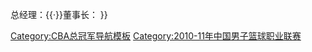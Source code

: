 {{Navbox with collapsible groups
| name = 2010-11赛季CBA总冠军
| titlestyle = background:#332C2B;color:#FFEF02
| title = [[广东宏远篮球俱乐部|{{color|#FFEF02|广东华南虎（广东东莞银行）}}]] [[2011年CBA总决赛|{{color|#FFEF02|2010-11赛季CBA总冠军}}]]
| state = {{{state|autocollapse}}}
| selected = {{{1|}}}
| listclass = hlist
| groupstyle = background:#332C2B;color:#FFEF02
| group1 = 总决赛报名球员
| abbr1 = 1
| list1 = 
* 1 [[萊斯特·哈德森]]
* 4 [[杜锋]]
* 6 [[陈江华 (篮球运动员)|陈江华]]
* 7 [[王仕鹏]]
* 8 [[朱芳雨]]
* 10 [[刘晓宇 (篮球运动员)|刘晓宇]]
* 11 [[周鹏 (篮球运动员)|周鹏]]
* 12 [[苏伟 (篮球运动员)|苏伟]]
* 22 [[王征 (篮球运动员)|王征]]
* 24 [[马库斯·海斯利普]]
* 32 [[董瀚麟]]
| group2 = 其他球员
| abbr2 = 2
| list2 = 
* 2 [[弗雷德·琼斯]]
* 5 [[李原宇]]
* 13 [[戴维·哈里森|大卫·哈里森]]
* 20 [[任骏飞]]
* 21 [[陈大伟 (篮球运动员)|陈大伟]]
* 31 [[任骏威]]
| belowstyle = background:#332C2B;color:#FFEF02
| below = 主教练：[[李春江|{{color|#FFEF02|李春江}}]]{{·}}总经理：[[刘宏疆|{{color|#FFEF02|刘宏疆}}]]{{·}}董事长：[[陈林 (1940年)|{{color|#FFEF02|陈林}}]]
}}<noinclude>
[[Category:CBA总冠军导航模板]]
[[Category:2010-11年中国男子篮球职业联赛]]
</noinclude>